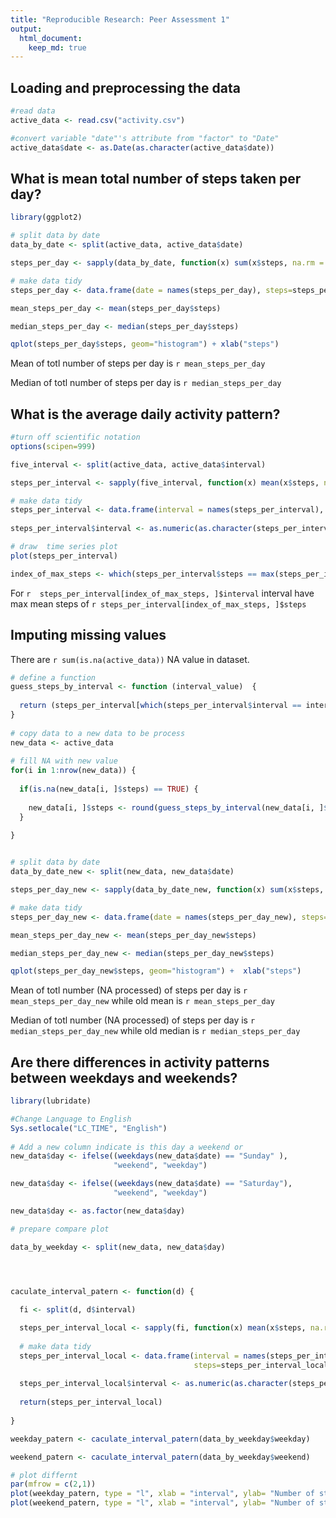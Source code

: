 ```yaml
---
title: "Reproducible Research: Peer Assessment 1"
output: 
  html_document:
    keep_md: true
---
```



## Loading and preprocessing the data

```r

#read data
active_data <- read.csv("activity.csv")

#convert variable "date"'s attribute from "factor" to "Date"
active_data$date <- as.Date(as.character(active_data$date))


```

## What is mean total number of steps taken per day?

```r

library(ggplot2)

# split data by date
data_by_date <- split(active_data, active_data$date)

steps_per_day <- sapply(data_by_date, function(x) sum(x$steps, na.rm = TRUE))

# make data tidy
steps_per_day <- data.frame(date = names(steps_per_day), steps=steps_per_day, row.names = NULL)

mean_steps_per_day <- mean(steps_per_day$steps)

median_steps_per_day <- median(steps_per_day$steps)

qplot(steps_per_day$steps, geom="histogram") + xlab("steps")


```

Mean of totl number of steps per day is  `r mean_steps_per_day`

Median of totl number of steps per day is  `r median_steps_per_day`

## What is the average daily activity pattern?

```r

#turn off scientific notation
options(scipen=999)

five_interval <- split(active_data, active_data$interval)

steps_per_interval <- sapply(five_interval, function(x) mean(x$steps, na.rm = TRUE))

# make data tidy
steps_per_interval <- data.frame(interval = names(steps_per_interval), steps=steps_per_interval, row.names = NULL)
 
steps_per_interval$interval <- as.numeric(as.character(steps_per_interval$interval))

# draw  time series plot
plot(steps_per_interval)

index_of_max_steps <- which(steps_per_interval$steps == max(steps_per_interval$steps))


```

For `r  steps_per_interval[index_of_max_steps, ]$interval` interval have max mean steps of  `r steps_per_interval[index_of_max_steps, ]$steps`


## Imputing missing values

There are `r sum(is.na(active_data))` NA value in dataset.

```r

# define a function
guess_steps_by_interval <- function (interval_value)  {
  
  return (steps_per_interval[which(steps_per_interval$interval == interval_value), ]$steps)
}
 
# copy data to a new data to be process
new_data <- active_data
 
# fill NA with new value
for(i in 1:nrow(new_data)) {
  
  if(is.na(new_data[i, ]$steps) == TRUE) {
    
    new_data[i, ]$steps <- round(guess_steps_by_interval(new_data[i, ]$interval))
  }
  
}


# split data by date
data_by_date_new <- split(new_data, new_data$date)

steps_per_day_new <- sapply(data_by_date_new, function(x) sum(x$steps, na.rm = TRUE))

# make data tidy
steps_per_day_new <- data.frame(date = names(steps_per_day_new), steps=steps_per_day_new, row.names = NULL)

mean_steps_per_day_new <- mean(steps_per_day_new$steps)

median_steps_per_day_new <- median(steps_per_day_new$steps)

qplot(steps_per_day_new$steps, geom="histogram") +  xlab("steps")

```

Mean of totl number (NA processed) of steps per day is  `r mean_steps_per_day_new` while old mean is `r mean_steps_per_day`

Median of totl number (NA processed) of steps per day is  `r median_steps_per_day_new` while old median is  `r median_steps_per_day`

## Are there differences in activity patterns between weekdays and weekends?

```r
library(lubridate)

#Change Language to English
Sys.setlocale("LC_TIME", "English")
 
# Add a new column indicate is this day a weekend or
new_data$day <- ifelse((weekdays(new_data$date) == "Sunday" ), 
                       "weekend", "weekday")

new_data$day <- ifelse((weekdays(new_data$date) == "Saturday"), 
                       "weekend", "weekday")

new_data$day <- as.factor(new_data$day)

# prepare compare plot

data_by_weekday <- split(new_data, new_data$day)




caculate_interval_patern <- function(d) {
  
  fi <- split(d, d$interval)

  steps_per_interval_local <- sapply(fi, function(x) mean(x$steps, na.rm = TRUE))
  
  # make data tidy
  steps_per_interval_local <- data.frame(interval = names(steps_per_interval_local), 
                                         steps=steps_per_interval_local, row.names = NULL)
   
  steps_per_interval_local$interval <- as.numeric(as.character(steps_per_interval_local$interval))
  
  return(steps_per_interval_local)
  
}

weekday_patern <- caculate_interval_patern(data_by_weekday$weekday)

weekend_patern <- caculate_interval_patern(data_by_weekday$weekend)

# plot differnt
par(mfrow = c(2,1))
plot(weekday_patern, type = "l", xlab = "interval", ylab= "Number of steps", main = "weekday")
plot(weekend_patern, type = "l", xlab = "interval", ylab= "Number of steps", main = "weekend")

```






